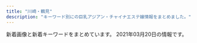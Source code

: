 ```yaml
---
title: "川崎・鶴見"
description: "キーワード別にの巨乳アジアン・チャイナエステ嬢情報をまとめました。"
---
```


新着画像と新着キーワードをまとめています。
2021年03月20日の情報です。

<DmmAffiliateIns />
<KeywordTable
  shops={
    [
    {
        "img_links": [],
        "name": "GooD",
        "url": "http://good.abnavi.info/",
        "station": "JR\u9db4\u898b\u99c5\u6771\u53e3",
        "keywords": {}
    },
    {
        "station": "\u9db4\u898b\u99c5\u6771\u53e3",
        "name": "Lucky\u30fb\u30e9\u30c3\u30ad\u30fc",
        "keywords": {},
        "img_links": [
            "http://t-lucky.work/sp/menu/staff.jpg",
            "http://t-lucky.work/img/rina1.jpg",
            "http://t-lucky.work/img/yumi1.jpg",
            "http://t-lucky.work/staff/aya.jpg",
            "http://t-lucky.work/sp/images/footer.jpg",
            "http://t-lucky.work/sp/img/yuyu1.jpg",
            "http://t-lucky.work/staff/rei.jpg",
            "http://t-lucky.work/sp/staff/mika.jpg",
            "http://t-lucky.work/img/rei1.jpg",
            "http://t-lucky.work/img/mika1.jpg",
            "http://t-lucky.work/sp/images/pc.jpg",
            "http://t-lucky.work/sp/img/rei1.jpg",
            "http://t-lucky.work/images/sys1.jpg",
            "http://t-lucky.work/images/staff_t.jpg",
            "http://t-lucky.work/sp/staff/yumi.jpg",
            "http://t-lucky.work/sp/images/sys2.jpg",
            "http://t-lucky.work/sp/staff/rei.jpg",
            "http://t-lucky.work/images/sys4.jpg",
            "http://t-lucky.work/sp/images/news.jpg",
            "http://t-lucky.work/images/int1.jpg",
            "http://t-lucky.work/sp/images/int1.jpg",
            "http://t-lucky.work/sp/images/interior_t.jpg",
            "http://t-lucky.work/sp/staff/emi.jpg",
            "http://t-lucky.work/images/b1.jpg",
            "http://t-lucky.work/sp/images/sys1.jpg",
            "http://t-lucky.work/sp/images/staff_t.jpg",
            "http://t-lucky.work/images/3.jpg",
            "http://t-lucky.work/sp/staff/yuki.jpg",
            "http://t-lucky.work/sp/images/top.jpg",
            "http://t-lucky.work/img/aya1.jpg",
            "http://t-lucky.work/img/yuyu1.jpg",
            "http://t-lucky.work/sp/images/b3.jpg",
            "http://t-lucky.work/staff/yumi.jpg",
            "http://t-lucky.work/sp/images/menu/staff.jpg",
            "http://t-lucky.work/images/7.jpg",
            "http://t-lucky.work/sp/menu/top.jpg",
            "http://t-lucky.work/sp/images/menu/top.jpg",
            "http://t-lucky.work/images/head.jpg",
            "http://t-lucky.work/sp/staff/aya.jpg",
            "http://t-lucky.work/images/6.jpg",
            "http://t-lucky.work/sp/img/aya1.jpg",
            "http://t-lucky.work/staff/emi.jpg",
            "http://t-lucky.work/sp/img/yuki1.jpg",
            "http://t-lucky.work/images/sm.jpg",
            "http://t-lucky.work/images/sys2.jpg",
            "http://t-lucky.work/img/yuki1.jpg",
            "http://t-lucky.work/sp/images/newsb.jpg",
            "http://t-lucky.work/images/b2.jpg",
            "http://t-lucky.work/staff/mika.jpg",
            "http://t-lucky.work/staff/rina.jpg",
            "http://t-lucky.work/staff/yuki.jpg",
            "http://t-lucky.work/images/b3.jpg",
            "http://t-lucky.work/images/5.jpg",
            "http://t-lucky.work/images/2.jpg",
            "http://t-lucky.work/images/8.jpg",
            "http://t-lucky.work/sp/images/tel.jpg",
            "http://t-lucky.work/staff/yuyu.jpg",
            "http://t-lucky.work/sp/images/int2.jpg",
            "http://t-lucky.work/images/int2.jpg",
            "http://t-lucky.work/staff/mimi.jpg",
            "http://t-lucky.work/images/4.jpg",
            "http://t-lucky.work/images/sys3.jpg",
            "http://t-lucky.work/sp/images/rec1.jpg",
            "http://t-lucky.work/images/interior_t.jpg",
            "http://t-lucky.work/sp/images/head.jpg",
            "http://t-lucky.work/sp/img/yumi1.jpg",
            "http://t-lucky.work/images/line.png",
            "http://t-lucky.work/img/mimi1.jpg",
            "http://t-lucky.work/img/emi1.jpg",
            "http://t-lucky.work/sp/images/ac1.jpg",
            "http://t-lucky.work/images/9.jpg",
            "http://t-lucky.work/sp/images/b1.jpg",
            "http://t-lucky.work/sp/img/mimi1.jpg",
            "http://t-lucky.work/sp/menu/interior.jpg",
            "http://t-lucky.work/sp/staff/rina.jpg",
            "http://t-lucky.work/images/tr.jpg",
            "http://t-lucky.work/sp/staff/mimi.jpg",
            "http://t-lucky.work/sp/images/topgirl.jpg",
            "http://t-lucky.work/images/1.jpg",
            "http://t-lucky.work/sp/img/emi1.jpg",
            "http://t-lucky.work/sp/img/rina1.jpg",
            "http://t-lucky.work/images/news.jpg",
            "http://t-lucky.work/sp/img/mika1.jpg",
            "http://t-lucky.work/sp/staff/yuyu.jpg",
            "http://t-lucky.work/sp/images/b2.jpg",
            "http://t-lucky.work/images/ta.jpg"
        ],
        "url": "http://t-lucky.work/"
    },
    {
        "url": "http://asatsuyu-es.com/",
        "name": "\u671d\u9732",
        "keywords": {
            "D": 2,
            "C": 12,
            "87": 1,
            "86": 1
        },
        "station": "JR\u9db4\u898b\u99c5\u897f\u53e3",
        "img_links": [
            "http://asatsuyu-es.com/images/room1.jpg",
            "http://asatsuyu-es.com/images/room3.jpg",
            "http://asatsuyu-es.com/images/mobile.jpg",
            "http://asatsuyu-es.com/images/newfacetiao.jpg",
            "http://asatsuyu-es.com/images/st03.jpg",
            "http://asatsuyu-es.com/images/zi_staff.png",
            "http://asatsuyu-es.com/images/room2.jpg",
            "http://asatsuyu-es.com/images/st03b.jpg",
            "http://asatsuyu-es.com/images/room4.jpg",
            "http://asatsuyu-es.com/images/st05b.jpg",
            "http://asatsuyu-es.com/images/picktiao.jpg",
            "http://asatsuyu-es.com/images/top01.jpg",
            "http://asatsuyu-es.com/images/st02.jpg",
            "http://asatsuyu-es.com/images/room6.jpg",
            "http://asatsuyu-es.com/images/st05.jpg",
            "http://asatsuyu-es.com/images/newtiao.jpg",
            "http://asatsuyu-es.com/images/st04.jpg",
            "http://asatsuyu-es.com/images/st01.jpg"
        ]
    },
    {
        "keywords": {},
        "img_links": [
            "http://cdn.dino-es.com/images/logo/200x40DinoEs.png",
            "http://massage-salon.xyz/wp-content/themes/template-salon2/images/main2.jpg",
            "http://massage-salon.xyz/wp-content/uploads/2019/02/IMG_0142-686x1024.jpg",
            "http://massage-salon.xyz/wp-content/uploads/2019/02/IMG_0144-500x750.jpg",
            "http://massage-salon.xyz/wp-content/uploads/2018/12/img_6766.jpg",
            "http://massage-salon.xyz/wp-content/themes/template-salon2/images/header-tel.png",
            "http://massage-salon.xyz/wp-content/uploads/2018/12/img_6768.jpg",
            "http://massage-salon.xyz/wp-content/uploads/2018/04/s4-500x467.jpg",
            "http://massage-salon.xyz/wp-content/uploads/2018/04/s2.jpg",
            "http://massage-salon.xyz/wp-content/uploads/2018/04/s3.jpg",
            "http://massage-salon.xyz/wp-content/uploads/2018/04/s4.jpg",
            "http://massage-salon.xyz/wp-content/themes/template-salon2/images/noimg.jpg",
            "http://massage-salon.xyz/wp-content/uploads/2018/04/s1-500x466.jpg",
            "http://massage-salon.xyz/wp-content/themes/template-salon2/images/main1.jpg",
            "http://massage-salon.xyz/wp-content/uploads/2018/11/IMG_6692-300x200.jpg",
            "http://massage-salon.xyz/wp-content/themes/template-salon2/images/main3.jpg",
            "http://massage-salon.xyz/wp-content/uploads/2018/04/s1.jpg",
            "http://massage-salon.xyz/wp-content/uploads/2019/02/IMG_0142-500x750.jpg",
            "http://massage-salon.xyz/wp-content/uploads/2019/02/IMG_0144.jpg",
            "http://massage-salon.xyz/wp-content/uploads/2018/04/s3-500x467.jpg",
            "http://massage-salon.xyz/wp-content/uploads/2019/02/IMG_0144-185x300.jpg",
            "http://massage-salon.xyz/wp-content/uploads/2019/02/IMG_0142-201x300.jpg",
            "http://massage-salon.xyz/wp-content/uploads/2018/04/s2-500x467.jpg"
        ],
        "station": "JR\u5ddd\u5d0e\u99c5\u6771\u53e3",
        "name": "\u723d\u3084\u304b\u306a\u671d",
        "url": "http://massage-salon.xyz/"
    },
    {
        "station": "JR\u9db4\u898b\u99c5\u6771\u53e3",
        "img_links": [
            "https://www.pal-spa.com/img/girl/list/sface9b20525be57ec14c2cab254b7f38bd4df.jpg",
            "https://www.pal-spa.com/img/blog/palspa_blog_20200803_ai3.jpg",
            "https://www.pal-spa.com/img/girl/list/sface31f19f00dae05be97f6dce6cb5dbe8eec8.jpg",
            "https://www.pal-spa.com/img/girl/main/smain35154b4a93c1d8da9b438b9a8315d5d34f1.jpg",
            "https://www.pal-spa.com/img/girl/main/smain254b45d339d6509c6b7779e499e2a9b6ba6.jpg",
            "https://www.pal-spa.com/img/blog/palspa_blog_20200803_ai9.jpg",
            "https://www.pal-spa.com/img/girl/main/smain32244cc176e6519c5cfcaa30cdb6b3d4ae6.jpg",
            "https://www.pal-spa.com/img/girl/main/smain283aa054b0383cc218664f07c55c4e1d3f0.jpg",
            "https://www.pal-spa.com/img/blog/palspa_blog_20191201_yui1.jpg",
            "https://www.pal-spa.com/img/blog/postimage20191201160850.jpg",
            "https://www.pal-spa.com/img/girl/main/smain2342be10adc295a0fc3adfdb5b77838c4a7.jpg",
            "https://www.pal-spa.com/img/girl/pickup/pickup20200730025343.jpg",
            "https://www.pal-spa.com/img/blog/palspa_blog_20200803_ai2.jpg",
            "https://www.pal-spa.com/img/blog/palspa_blog_20191201_aica4.jpg",
            "https://www.pal-spa.com/img/blog/palspa_blog_20191201_kiki5.jpg",
            "https://www.pal-spa.com/img/girl/main/smain851caefc8aa890323cc659f5abf9da1937.jpg",
            "https://www.pal-spa.com/img/girl/main/smain313cf1a94bbeb47fd61d9c8a0ac5715f220.jpg",
            "https://www.pal-spa.com/img/girl/main/smain91489e4bc2f68cb6c1df5f2c0780e53ef2.jpg",
            "https://www.pal-spa.com/img/girl/main/smain32aa1148d56856a2cfde4a3dfdd8d1c5ed.jpg",
            "https://www.pal-spa.com/img/girl/list/slist21c8c7f499c3f4da854e401c53978a3677.jpg",
            "https://www.pal-spa.com/img/blog/palspa_blog_20200316_aya10.jpg",
            "https://www.pal-spa.com/img/girl/main/smain92489e4bc2f68cb6c1df5f2c0780e53ef2.jpg",
            "https://www.pal-spa.com/img/blog/palspa_blog_20191201_yui6.jpg",
            "https://www.pal-spa.com/img/girl/list/swest2934a16061b4519bc353f475021810bbc2.jpg",
            "https://www.pal-spa.com/img/girl/main/smain81aaf0584954cf78c6fa0e4d5235d359c9.jpg",
            "https://www.pal-spa.com/img/blog/palspa_blog_20200113_miyuki6.jpg",
            "https://www.pal-spa.com/img/blog/palspa_blog_20191201_aica6.jpg",
            "https://www.pal-spa.com/img/girl/main/smain315f04254ecea9c57f49748c46b01a7664c.jpg",
            "https://www.pal-spa.com/img/blog/palspa_blog_20191201_kiki6.jpg",
            "https://www.pal-spa.com/img/girl/list/sface35c7e2ebf50e97c57692dbfd94cccf9ddb.jpg",
            "https://www.pal-spa.com/img/blog/palspa_blog_20191204_izumi2.jpg",
            "https://www.pal-spa.com/img/blog/postimage20191205024146.jpg",
            "https://www.pal-spa.com/img/blog/postimage20191205024522.jpg",
            "https://www.pal-spa.com/img/girl/main/smain831caefc8aa890323cc659f5abf9da1937.jpg",
            "https://www.pal-spa.com/img/blog/palspa_blog_20191204_izumi4.jpg",
            "https://www.pal-spa.com/img/girl/list/slist34fb1e5b054a6796aafb6d24f36ac90950.jpg",
            "https://www.pal-spa.com/img/camp/camp_20210201.jpg",
            "https://www.pal-spa.com/img/girl/list/sface41179e3d7fbd9c1dd52f6aa2a671ce0bd.jpg",
            "https://www.pal-spa.com/img/girl/main/smain2322be10adc295a0fc3adfdb5b77838c4a7.jpg",
            "https://www.pal-spa.com/img/blog/palspa_blog_20210120_haruka4.jpg",
            "https://www.pal-spa.com/img/girl/main/smain354497d0fc321a60342a97907dcf15eddb4.jpg",
            "https://www.pal-spa.com/img/girl/main/smain285aa054b0383cc218664f07c55c4e1d3f0.jpg",
            "https://www.pal-spa.com/img/blog/palspa_blog_20191201_kiki2.jpg",
            "https://www.pal-spa.com/img/girl/main/smain28209dcea86d45d39c34084233d3f05abd3.jpg",
            "https://www.pal-spa.com/img/girl/list/sface232be10adc295a0fc3adfdb5b77838c4a7.jpg",
            "https://www.pal-spa.com/img/girl/main/smain93489e4bc2f68cb6c1df5f2c0780e53ef2.jpg",
            "https://www.pal-spa.com/img/girl/main/smain841caefc8aa890323cc659f5abf9da1937.jpg",
            "https://www.pal-spa.com/img/blog/palspa_blog_20200113_miyuki8.jpg",
            "https://www.pal-spa.com/img/camp/camp_20210303sp.jpg",
            "https://www.pal-spa.com/img/girl/main/smain211a4782a043e7ca29f58aba8d6552a2d6e.jpg",
            "https://www.pal-spa.com/img/blog/palspa_blog_20200113_miyuki4.jpg",
            "https://www.pal-spa.com/img/girl/main/smain339afba4e500f33ea543f800c8238c1f49.jpg",
            "https://www.pal-spa.com/img/girl/list/swest352b89681dd1c11f6c2b3d93f5253fdb44.jpg",
            "https://www.pal-spa.com/img/girl/main/smain252b45d339d6509c6b7779e499e2a9b6ba6.jpg",
            "https://www.pal-spa.com/img/girl/main/smain312cf1a94bbeb47fd61d9c8a0ac5715f220.jpg",
            "https://www.pal-spa.com/img/girl/list/slist24940766e3a46af57756429b6407dea11e.jpg",
            "https://www.pal-spa.com/img/girl/list/slist256b08026e0fe59c124751f4ba2dce9484.jpg",
            "https://www.pal-spa.com/img/girl/list/swest34fb1e5b054a6796aafb6d24f36ac90950.jpg",
            "https://www.pal-spa.com/img/girl/main/smain2944975d1e88a92635112090a18fddfe496.jpg",
            "https://www.pal-spa.com/img/material/image_auth.png",
            "https://www.pal-spa.com/img/girl/main/smain2924975d1e88a92635112090a18fddfe496.jpg",
            "https://www.pal-spa.com/img/blog/palspa_blog_20200113_miyuki7.jpg",
            "https://www.pal-spa.com/img/blog/palspa_blog_20191204_izumi7.jpg",
            "https://www.pal-spa.com/img/girl/list/sface21a4782a043e7ca29f58aba8d6552a2d6e.jpg",
            "https://www.pal-spa.com/img/girl/main/smain2312be10adc295a0fc3adfdb5b77838c4a7.jpg",
            "https://www.pal-spa.com/img/girl/pickup/pickup20200104064211.jpg",
            "https://www.pal-spa.com/img/blog/palspa_blog_20191204_erica6.jpg",
            "https://www.pal-spa.com/img/girl/list/slist82771fec40d02127b42e7e4941a97d5e8.jpg",
            "https://www.pal-spa.com/img/girl/main/smain2352be10adc295a0fc3adfdb5b77838c4a7.jpg",
            "https://www.pal-spa.com/img/girl/main/smain213a4782a043e7ca29f58aba8d6552a2d6e.jpg",
            "https://www.pal-spa.com/img/girl/main/smain32444cc176e6519c5cfcaa30cdb6b3d4ae6.jpg",
            "https://www.pal-spa.com/img/blog/palspa_blog_20191204_erica2.jpg",
            "https://www.pal-spa.com/img/girl/main/smain32344cc176e6519c5cfcaa30cdb6b3d4ae6.jpg",
            "https://www.pal-spa.com/img/girl/list/swest259a92ee295305fdbc6e4cd5a68dad5216.jpg",
            "https://www.pal-spa.com/img/blog/palspa_blog_20200803_ai5.jpg",
            "https://www.pal-spa.com/img/girl/list/sface24254584407bed049e349a41c5443a4345.jpg",
            "https://www.pal-spa.com/img/blog/palspa_blog_20210120_haruka1.jpg",
            "https://www.pal-spa.com/img/blog/palspa_blog_20191201_kiki4.jpg",
            "https://www.pal-spa.com/img/girl/list/slist9224bead323710d8ed7f0640125518c54.jpg",
            "https://www.pal-spa.com/img/girl/main/smain32544cc176e6519c5cfcaa30cdb6b3d4ae6.jpg",
            "https://www.pal-spa.com/img/girl/main/smain295c66d8a8ea77ad563b7a5d4d245be38c5.jpg",
            "https://www.pal-spa.com/img/blog/palspa_blog_20191204_erica1.jpg",
            "https://www.pal-spa.com/img/girl/main/smain251b45d339d6509c6b7779e499e2a9b6ba6.jpg",
            "https://www.pal-spa.com/img/girl/list/slist29b91c9bcc8e157811f43836e0e81c7a7e.jpg",
            "https://www.pal-spa.com/img/girl/main/smain314f04254ecea9c57f49748c46b01a7664c.jpg",
            "https://www.pal-spa.com/img/girl/list/slist32552450a07c5e6fcf616569ce56276f28.jpg",
            "https://www.pal-spa.com/img/girl/list/slist41179e3d7fbd9c1dd52f6aa2a671ce0bd.jpg",
            "https://www.pal-spa.com/img/blog/palspa_blog_20200113_miyuki3.jpg",
            "https://www.pal-spa.com/img/girl/main/smain214a4782a043e7ca29f58aba8d6552a2d6e.jpg",
            "https://www.pal-spa.com/img/girl/main/smain3535044e0e79b6d94578c6c78296fb853e4.jpg",
            "https://www.pal-spa.com/img/girl/list/slist2384c844601b0fd2f7aabfe4a5a12163b7.jpg",
            "https://www.pal-spa.com/img/girl/list/swest24254584407bed049e349a41c5443a4345.jpg",
            "https://www.pal-spa.com/img/blog/palspa_blog_20191201_aica1.jpg",
            "https://www.pal-spa.com/img/blog/palspa_blog_20200113_miyuki2.jpg",
            "https://www.pal-spa.com/img/blog/palspa_blog_20200803_ai1.jpg",
            "https://www.pal-spa.com/img/girl/list/swest2815022380c60cdc7043c4ec074cee02f5.jpg",
            "https://www.pal-spa.com/img/girl/main/smain241254584407bed049e349a41c5443a4345.jpg",
            "https://www.pal-spa.com/img/blog/palspa_blog_20191201_aica5.jpg",
            "https://www.pal-spa.com/img/blog/postimage20210128110639.jpg",
            "https://www.pal-spa.com/img/blog/palspa_blog_20200113_miyuki5.jpg",
            "https://www.pal-spa.com/img/girl/main/smain281fd9bc58195da2c4f8c318534044e362e.jpg",
            "https://www.pal-spa.com/img/blog/postimage20190615060904.jpg",
            "https://www.pal-spa.com/img/girl/list/sface259a92ee295305fdbc6e4cd5a68dad5216.jpg",
            "https://www.pal-spa.com/img/girl/main/smain34264ec295988800531cb0f78cdcfbcb9cf.jpg",
            "https://www.pal-spa.com/img/girl/main/smain355497d0fc321a60342a97907dcf15eddb4.jpg",
            "https://www.pal-spa.com/img/blog/palspa_blog_20191204_erica3.jpg",
            "https://www.pal-spa.com/img/blog/palspa_blog_20191201_yui3.jpg",
            "https://www.pal-spa.com/img/camp/20210303_newface.jpg",
            "https://www.pal-spa.com/img/girl/main/smain215a4782a043e7ca29f58aba8d6552a2d6e.jpg",
            "https://www.pal-spa.com/img/girl/main/smain242efb09e433a238cc9c94272805945bf96.jpg",
            "https://www.pal-spa.com/img/girl/pickup/pickup20200923134207.jpg",
            "https://www.pal-spa.com/img/girl/main/smain29126f46703ae5614cc6531d2d744ef64cb.jpg",
            "https://www.pal-spa.com/img/girl/main/smain95ef1bf25458f90407a4281129029fee02.jpg",
            "https://www.pal-spa.com/img/blog/postimage20190823184018.jpg",
            "https://www.pal-spa.com/img/blog/postimage20190909035711.jpg",
            "https://www.pal-spa.com/img/girl/main/smain3525044e0e79b6d94578c6c78296fb853e4.jpg",
            "https://www.pal-spa.com/img/girl/main/smain341fb1e5b054a6796aafb6d24f36ac90950.jpg",
            "https://www.pal-spa.com/img/girl/main/smain3458922ce8484534d2b75a91ab7a300e6de.jpg",
            "https://www.pal-spa.com/img/material/massage_sentai3.jpg",
            "https://www.pal-spa.com/img/blog/palspa_blog_20191201_yui4.jpg",
            "https://www.pal-spa.com/img/girl/main/smain31aa1148d56856a2cfde4a3dfdd8d1c5ed.jpg",
            "https://www.pal-spa.com/img/blog/palspa_blog_20191204_erica7.jpg",
            "https://www.pal-spa.com/img/blog/palspa_blog_20200316_aya1.jpg",
            "https://www.pal-spa.com/img/blog/postimage20191201162035.jpg",
            "https://www.pal-spa.com/img/blog/palspa_blog_20191204_izumi1.jpg",
            "https://www.pal-spa.com/img/girl/pickup/pickup20210120104719.jpg",
            "https://www.pal-spa.com/img/girl/main/smain3448922ce8484534d2b75a91ab7a300e6de.jpg",
            "https://www.pal-spa.com/img/girl/list/slist2803b6e28547718e5f6d36e0d1c631fbcd.jpg",
            "https://www.pal-spa.com/img/girl/list/slist3aa1148d56856a2cfde4a3dfdd8d1c5ed.jpg",
            "https://www.pal-spa.com/img/blog/palspa_blog_20210120_haruka5.jpg",
            "https://www.pal-spa.com/img/blog/palspa_blog_20200316_aya11.jpg",
            "https://www.pal-spa.com/img/blog/palspa_blog_20191204_izumi3.jpg",
            "https://www.pal-spa.com/img/blog/palspa_blog_20200113_miyuki1.jpg",
            "https://www.pal-spa.com/img/girl/list/slist31991bce11ee745ecab812af3ff1cb34c6.jpg",
            "https://www.pal-spa.com/img/girl/list/sface2934a16061b4519bc353f475021810bbc2.jpg",
            "https://www.pal-spa.com/img/blog/palspa_blog_20191204_izumi6.jpg",
            "https://www.pal-spa.com/img/girl/list/sface34fb1e5b054a6796aafb6d24f36ac90950.jpg",
            "https://www.pal-spa.com/img/blog/palspa_blog_20200316_aya9.jpg",
            "https://www.pal-spa.com/img/material/massage_sentai2.jpg",
            "https://www.pal-spa.com/img/blog/palspa_blog_20191201_aica7.jpg",
            "https://www.pal-spa.com/img/blog/palspa_blog_20200316_aya5.jpg",
            "https://www.pal-spa.com/img/girl/list/swest232be10adc295a0fc3adfdb5b77838c4a7.jpg",
            "https://www.pal-spa.com/img/girl/list/slist3554b4a93c1d8da9b438b9a8315d5d34f1.jpg",
            "https://www.pal-spa.com/img/girl/list/swest32552450a07c5e6fcf616569ce56276f28.jpg",
            "https://www.pal-spa.com/img/blog/palspa_blog_20191201_yui5.jpg",
            "https://www.pal-spa.com/img/girl/pickup/pickup20200822150116.jpg",
            "https://www.pal-spa.com/img/girl/main/smain94ef1bf25458f90407a4281129029fee02.jpg",
            "https://www.pal-spa.com/img/blog/palspa_blog_20200316_aya6.jpg",
            "https://www.pal-spa.com/img/girl/list/swest81caefc8aa890323cc659f5abf9da1937.jpg",
            "https://www.pal-spa.com/img/blog/postimage20200316071533.jpg",
            "https://www.pal-spa.com/img/girl/list/sface8aaf0584954cf78c6fa0e4d5235d359c9.jpg",
            "https://www.pal-spa.com/img/girl/main/smain311813891f0a4f13a5dcec2552f803dff41.jpg",
            "https://www.pal-spa.com/img/girl/main/smain44b39a706bac6618b1571f7fdf4631427d.jpg",
            "https://www.pal-spa.com/img/camp/camp_20210101min75.jpg",
            "https://www.pal-spa.com/img/blog/palspa_blog_20200803_ai6.jpg",
            "https://www.pal-spa.com/img/girl/list/swest95fea8ce189d2417d922eb9079627b3ac.jpg",
            "https://www.pal-spa.com/img/girl/main/smain321552450a07c5e6fcf616569ce56276f28.jpg",
            "https://www.pal-spa.com/img/girl/main/smain821caefc8aa890323cc659f5abf9da1937.jpg",
            "https://www.pal-spa.com/img/girl/main/smain2934975d1e88a92635112090a18fddfe496.jpg",
            "https://www.pal-spa.com/img/blog/palspa_blog_20210120_haruka3.jpg",
            "https://www.pal-spa.com/img/blog/palspa_blog_20191201_aica3.jpg",
            "https://www.pal-spa.com/img/blog/palspa_blog_20191201_yui2.jpg",
            "https://www.pal-spa.com/img/material/massage_sentai1.jpg",
            "https://www.pal-spa.com/img/blog/palspa_blog_20191204_erica5.jpg",
            "https://www.pal-spa.com/img/blog/palspa_blog_20200803_ai4.jpg",
            "https://www.pal-spa.com/img/girl/main/smain424a6d03832c91a865b6562a3dc842e51a.jpg",
            "https://www.pal-spa.com/img/blog/palspa_blog_20200316_aya7.jpg",
            "https://www.pal-spa.com/img/girl/list/sface32552450a07c5e6fcf616569ce56276f28.jpg",
            "https://www.pal-spa.com/img/material/massage_siatu1.jpg",
            "https://www.pal-spa.com/img/blog/palspa_blog_20191201_kiki1.jpg",
            "https://www.pal-spa.com/img/girl/main/smain212a4782a043e7ca29f58aba8d6552a2d6e.jpg",
            "https://www.pal-spa.com/img/blog/palspa_blog_20191201_kiki7.jpg",
            "https://www.pal-spa.com/img/girl/main/smain3438922ce8484534d2b75a91ab7a300e6de.jpg",
            "https://www.pal-spa.com/img/blog/palspa_blog_20200316_aya3.jpg",
            "https://www.pal-spa.com/img/blog/palspa_blog_20191204_erica4.jpg",
            "https://www.pal-spa.com/img/girl/main/smain255b45d339d6509c6b7779e499e2a9b6ba6.jpg",
            "https://www.pal-spa.com/img/blog/palspa_blog_20200803_ai8.jpg",
            "https://www.pal-spa.com/img/girl/list/sface3c2ba25b14b61f54befa1ec672e487350.jpg",
            "https://www.pal-spa.com/img/girl/main/smain349afba4e500f33ea543f800c8238c1f49.jpg",
            "https://www.pal-spa.com/img/material/massage_siatu2.jpg",
            "https://www.pal-spa.com/img/girl/list/sface2815022380c60cdc7043c4ec074cee02f5.jpg",
            "https://www.pal-spa.com/img/blog/postimage20200112225143.jpg",
            "https://www.pal-spa.com/img/blog/postimage20191201160113.jpg",
            "https://www.pal-spa.com/img/girl/main/smain43f417400ac5884575399559541bcf4c17.jpg",
            "https://www.pal-spa.com/img/blog/palspa_blog_20200316_aya8.jpg",
            "https://www.pal-spa.com/img/girl/pickup/pickup20210315213817.jpg",
            "https://www.pal-spa.com/img/girl/list/swest3c2ba25b14b61f54befa1ec672e487350.jpg",
            "https://www.pal-spa.com/img/girl/list/swest21a4782a043e7ca29f58aba8d6552a2d6e.jpg",
            "https://www.pal-spa.com/img/girl/list/swest31f19f00dae05be97f6dce6cb5dbe8eec8.jpg",
            "https://www.pal-spa.com/img/girl/main/smain2332be10adc295a0fc3adfdb5b77838c4a7.jpg",
            "https://www.pal-spa.com/img/girl/main/smain253b45d339d6509c6b7779e499e2a9b6ba6.jpg",
            "https://www.pal-spa.com/img/blog/palspa_blog_20200803_ai7.jpg",
            "https://www.pal-spa.com/img/blog/palspa_blog_20200316_aya2.jpg",
            "https://www.pal-spa.com/img/blog/postimage20191201161433.jpg",
            "https://www.pal-spa.com/img/blog/palspa_blog_20200316_aya4.jpg",
            "https://www.pal-spa.com/img/blog/palspa_blog_20210120_haruka6.jpg",
            "https://www.pal-spa.com/img/girl/main/smain284aa054b0383cc218664f07c55c4e1d3f0.jpg",
            "https://www.pal-spa.com/img/material/massage_siatu3.jpg",
            "https://www.pal-spa.com/img/blog/palspa_blog_20191204_izumi5.jpg",
            "https://www.pal-spa.com/img/blog/postimage20200805131611.jpg",
            "https://www.pal-spa.com/img/girl/list/swest41179e3d7fbd9c1dd52f6aa2a671ce0bd.jpg",
            "https://www.pal-spa.com/img/blog/palspa_blog_20191201_yui7.jpg",
            "https://www.pal-spa.com/img/blog/palspa_blog_20191201_aica2.jpg",
            "https://www.pal-spa.com/img/girl/main/smain411179e3d7fbd9c1dd52f6aa2a671ce0bd.jpg",
            "https://www.pal-spa.com/img/blog/palspa_blog_20191201_kiki3.jpg"
        ],
        "keywords": {
            "G": 13,
            "100": 1,
            "\u30bb\u30af\u30b7\u30fc": 8,
            "\u30c0\u30a4\u30ca\u30de\u30a4\u30c8": 1
        },
        "url": "https://www.pal-spa.com/",
        "name": "Men\u2019s Pal Spa\u30fb\u30e1\u30f3\u30ba\u30d1\u30eb\u30b9\u30d1"
    },
    {
        "name": "\u6843\u6e90\u90f7",
        "keywords": {},
        "url": "http://www.iyasi-massage.com/",
        "img_links": [
            "http://www.iyasi-massage.com/images/gallery/gallery_404.jpg",
            "http://www.iyasi-massage.com/images/home/index_tel.jpg",
            "http://www.iyasi-massage.com/images/staff_image/staff_d04.jpg",
            "http://www.iyasi-massage.com/images/staff/sta_0z9.jpg",
            "http://www.iyasi-massage.com/images/gallery/gallery_401.jpg",
            "http://www.iyasi-massage.com/images/gallery/gallery_403.jpg",
            "http://www.iyasi-massage.com/images/home/index_qup.jpg",
            "http://www.iyasi-massage.com/images/staff/sta_0z6.jpg",
            "http://www.iyasi-massage.com/images/top/top_02.jpg",
            "http://www.iyasi-massage.com/images/gallery/gallery_103.jpg",
            "http://www.iyasi-massage.com/images/staff_one/staff_one_02.jpg",
            "http://www.iyasi-massage.com/images/gallery/gallery_402.jpg",
            "http://www.iyasi-massage.com/images/staff_one/staff_one_07.png",
            "http://www.iyasi-massage.com/images/staff_one/staff_one_03.jpg",
            "http://www.iyasi-massage.com/images/top/top_05.jpg",
            "http://www.iyasi-massage.com/images/staff/sta_03.jpg",
            "http://www.iyasi-massage.com/images/home/index_04.jpg",
            "http://www.iyasi-massage.com/images/top/top_04.jpg",
            "http://www.iyasi-massage.com/images/staff_one/staff_one_08.png",
            "http://www.iyasi-massage.com/images/home/index_03.jpg",
            "http://www.iyasi-massage.com/images/staff/sta_0z8.jpg",
            "http://www.iyasi-massage.com/images/top/top_06.jpg",
            "http://www.iyasi-massage.com/images/gallery/gallery_101.jpg",
            "http://www.iyasi-massage.com/images/home/top_qp.jpg",
            "http://www.iyasi-massage.com/images/staff/sta_06.jpg",
            "http://www.iyasi-massage.com/images/staff_image/staff_d01.jpg",
            "http://www.iyasi-massage.com/images/gallery/gallery_top.jpg",
            "http://www.iyasi-massage.com/images/staff_one/staff_one_01.jpg",
            "http://www.iyasi-massage.com/images/staff/staff_top.jpg",
            "http://www.iyasi-massage.com/images/staff/sta_01.jpg",
            "http://www.iyasi-massage.com/images/system/syatem_302.jpg",
            "http://www.iyasi-massage.com/images/staff_image/staff_d03.jpg",
            "http://www.iyasi-massage.com/images/staff/sta_08.jpg",
            "http://www.iyasi-massage.com/images/staff/sta_023.jpg",
            "http://www.iyasi-massage.com/images/system/syatem_301.jpg",
            "http://www.iyasi-massage.com/images/staff_one/staff_one_04.jpg",
            "http://www.iyasi-massage.com/images/staff_image/staff_d05.jpg",
            "http://www.iyasi-massage.com/images/system/syatem_303.jpg",
            "http://www.iyasi-massage.com/images/staff/sta_0z10.jpg",
            "http://www.iyasi-massage.com/images/staff/sta_0z12.jpg",
            "http://www.iyasi-massage.com/images/staff/sta_010.jpg",
            "http://www.iyasi-massage.com/images/top/top_03.jpg",
            "http://www.iyasi-massage.com/images/staff_image/staff_d02.jpg",
            "http://www.iyasi-massage.com/images/staff/sta_021.jpg",
            "http://www.iyasi-massage.com/images/home/index_page_top.jpg",
            "http://www.iyasi-massage.com/images/staff_one/staff_one_05.jpg",
            "http://www.iyasi-massage.com/images/top/top_08.png",
            "http://www.iyasi-massage.com/images/staff_image/staff_d06.jpg",
            "http://www.iyasi-massage.com/images/gallery/gallery_104.jpg",
            "http://www.iyasi-massage.com/images/top/top_01.jpg",
            "http://www.iyasi-massage.com/images/staff/sta_07.jpg",
            "http://www.iyasi-massage.com/images/gallery/gallery_102.jpg",
            "http://www.iyasi-massage.com/images/gallery/gallery_01.jpg",
            "http://www.iyasi-massage.com/images/staff_one/staff_one_top.jpg",
            "http://www.iyasi-massage.com/images/staff/sta_0z2.jpg",
            "http://www.iyasi-massage.com/images/staff/sta_04.jpg",
            "http://www.iyasi-massage.com/images/home/QR.png"
        ],
        "station": "JR\u5ddd\u5d0e\u99c5\u6771\u53e3"
    },
    {
        "img_links": [
            "https://hitomebore.tokyo/img/images/nav_01.png",
            "https://hitomebore.tokyo/img/images/nav_04.png",
            "https://hitomebore.tokyo/img/images/nav_03.png",
            "https://hitomebore.tokyo/img/images/nav_05.png",
            "https://hitomebore.tokyo/img/images/nav_06.png",
            "https://hitomebore.tokyo/img/r1.jpg",
            "https://hitomebore.tokyo/img/r3.jpg",
            "https://hitomebore.tokyo/img/images/nav_02.png",
            "https://hitomebore.tokyo/img/r4.jpg",
            "https://hitomebore.tokyo/img/r2.jpg"
        ],
        "keywords": {},
        "name": "\u4e00\u76ee\u60da\u308c",
        "station": "JR\u9db4\u898b\u99c5\u6771\u53e3",
        "url": "https://hitomebore.tokyo/"
    },
    {
        "name": "For You",
        "keywords": {
            "E": 14,
            "D": 14
        },
        "img_links": [
            "http://nymphe-est.xyz/img/cast4/img2-s.jpg",
            "http://nymphe-est.xyz/img/cast2/img3-s.jpg",
            "http://nymphe-est.xyz/img/cast4/img1.jpg",
            "http://nymphe-est.xyz/img/cast6/img2-s.jpg",
            "http://nymphe-est.xyz/img/m1.png",
            "http://nymphe-est.xyz/img/cast2/img2-s.jpg",
            "http://nymphe-est.xyz/img/cast1/img1.jpg",
            "http://nymphe-est.xyz/img/slide2-4.jpg",
            "http://nymphe-est.xyz/img/tit4.png",
            "http://nymphe-est.xyz/img/cast5/img2-s.jpg",
            "http://nymphe-est.xyz/img/cast4/img2.jpg",
            "http://nymphe-est.xyz/img/cast2/img3.jpg",
            "http://nymphe-est.xyz/img/slide2-1.jpg",
            "http://nymphe-est.xyz/img/cast6/img1-s.jpg",
            "http://nymphe-est.xyz/img/cast4/img1-s.jpg",
            "http://nymphe-est.xyz/img/cast3/img3.jpg",
            "http://nymphe-est.xyz/img/cast1/img2.jpg",
            "http://nymphe-est.xyz/img/cast5/img2.jpg",
            "http://nymphe-est.xyz/img/cp-desc1sp.png",
            "http://nymphe-est.xyz/img/cast5/img1-s.jpg",
            "http://nymphe-est.xyz/img/cast3/img2-s.jpg",
            "http://nymphe-est.xyz/img/tit5.png",
            "http://nymphe-est.xyz/img/tit6.png",
            "http://nymphe-est.xyz/img/cast1/img1-s.jpg",
            "http://nymphe-est.xyz/img/cast2/img1-s.jpg",
            "http://nymphe-est.xyz/img/h1.png",
            "http://nymphe-est.xyz/img/cast3/img2.jpg",
            "http://nymphe-est.xyz/img/slide2-3.jpg",
            "http://nymphe-est.xyz/img/cast5/img1.jpg",
            "http://nymphe-est.xyz/img/cast3/img1.jpg",
            "http://nymphe-est.xyz/img/m4.png",
            "http://nymphe-est.xyz/img/cp-ttl.png",
            "http://nymphe-est.xyz/img/cast6/img3-s.jpg",
            "http://nymphe-est.xyz/img/tit2.png",
            "http://nymphe-est.xyz/img/cast1/img2-s.jpg",
            "http://nymphe-est.xyz/img/cg03.jpg",
            "http://nymphe-est.xyz/img/cg04.jpg",
            "http://nymphe-est.xyz/img/cg02.jpg",
            "http://nymphe-est.xyz/img/cast6/img1.jpg",
            "http://nymphe-est.xyz/img/tel2.png",
            "http://nymphe-est.xyz/img/cast6/img3.jpg",
            "http://nymphe-est.xyz/img/m6.png",
            "http://nymphe-est.xyz/img/open.png",
            "http://nymphe-est.xyz/img/cast5/img3-s.jpg",
            "http://nymphe-est.xyz/img/cast5/img3.jpg",
            "http://nymphe-est.xyz/img/cast6/img2.jpg",
            "http://nymphe-est.xyz/img/tit1.png",
            "http://nymphe-est.xyz/img/m5.png",
            "http://nymphe-est.xyz/img/cast2/img1.jpg",
            "http://nymphe-est.xyz/img/m3.png",
            "http://nymphe-est.xyz/img/cast3/img3-s.jpg",
            "http://nymphe-est.xyz/img/slide2-2.jpg",
            "http://nymphe-est.xyz/img/cast3/img1-s.jpg",
            "http://nymphe-est.xyz/img/cast2/img2.jpg",
            "http://nymphe-est.xyz/img/cg01.jpg",
            "http://nymphe-est.xyz/img/phone.png",
            "http://nymphe-est.xyz/img/m2.png",
            "http://nymphe-est.xyz/img/tit3.png",
            "http://nymphe-est.xyz/img/cp-desc1.png"
        ],
        "station": "JR\u77e2\u5411\u99c5",
        "url": "http://nymphe-est.xyz/"
    },
    {
        "url": "http://deli-esthe.jpn.mn/",
        "station": "JR\u5ddd\u5d0e\u99c5\u6771\u53e3",
        "img_links": [
            "http://deli-esthe.jpn.mn/photos/sites/66/2020/10/2020100318512022.jpg",
            "http://deli-esthe.jpn.mn/images/sp_top.jpg",
            "http://deli-esthe.jpn.mn/images/card.jpg",
            "http://deli-esthe.jpn.mn/photos/sites/66/2020/10/2020101912375463.jpg",
            "http://deli-esthe.jpn.mn/images/room1.jpg",
            "http://deli-esthe.jpn.mn/images/room4.jpg",
            "http://deli-esthe.jpn.mn/photos/sites/66/2020/06/2020062611321468.jpg",
            "http://deli-esthe.jpn.mn/images/img_tel.png",
            "http://deli-esthe.jpn.mn/photos/sites/66/2019/12/2019120511182484.jpg",
            "http://deli-esthe.jpn.mn/photos/sites/66/2019/12/2019120317385167.jpg",
            "http://deli-esthe.jpn.mn/images/sp_tit_new.png",
            "http://deli-esthe.jpn.mn/photos/sites/66/2020/10/2020100319265441.jpg",
            "http://deli-esthe.jpn.mn/images/tit_staff02.png",
            "http://deli-esthe.jpn.mn/images/tit_staff01.png",
            "http://deli-esthe.jpn.mn/images/tit_therapist.png",
            "http://deli-esthe.jpn.mn/photos/sites/66/2020/10/2020100411161121.jpg",
            "http://deli-esthe.jpn.mn/images/tit_new.png",
            "http://deli-esthe.jpn.mn/photos/sites/66/2020/10/2020100319300327.jpg",
            "http://deli-esthe.jpn.mn/images/maining.jpg",
            "http://deli-esthe.jpn.mn/photos/sites/66/2020/10/2020100319272810.jpg",
            "http://deli-esthe.jpn.mn/photos/sites/66/2020/10/2020100411161767.jpg",
            "http://deli-esthe.jpn.mn/images/sp_tit_staff01.png",
            "http://deli-esthe.jpn.mn/images/top.jpg",
            "http://deli-esthe.jpn.mn/photos/sites/66/2020/10/2020100318511352.jpg",
            "http://deli-esthe.jpn.mn/photos/sites/66/2020/10/202010031927555.jpg",
            "http://deli-esthe.jpn.mn/photos/sites/66/2019/12/2019120317372670.jpg",
            "http://deli-esthe.jpn.mn/images/sp_tit_staff02.png",
            "http://deli-esthe.jpn.mn/images/sp_tit_therapist.png",
            "http://deli-esthe.jpn.mn/images/room2.jpg",
            "http://deli-esthe.jpn.mn/photos/sites/66/2020/06/2020062113130967.jpg",
            "http://deli-esthe.jpn.mn/photos/sites/66/2020/10/2020100319264630.jpg",
            "http://deli-esthe.jpn.mn/images/room3.jpg"
        ],
        "keywords": {
            "E": 6,
            "82": 4,
            "86": 22,
            "87": 22,
            "D": 52,
            "85": 10
        },
        "name": "\u307c\u304f\u306e\u30c7\u30ea\u30a8\u30b9\u30c6"
    },
    {
        "name": "Yulala",
        "keywords": {
            "C": 23
        },
        "url": "http://esthe-heal.com/",
        "img_links": [
            "http://esthe-heal.com/img/ttl_recbnr.png",
            "http://esthe-heal.com/staff/haruna/01.jpg",
            "http://esthe-heal.com/staff/sayuri/01.jpg",
            "http://esthe-heal.com/img/ttl_staff.png",
            "http://esthe-heal.com/staff/miho/01mb.jpg",
            "http://esthe-heal.com/staff/yuyu/01.jpg",
            "http://esthe-heal.com/staff/mimi/01mb.jpg",
            "http://esthe-heal.com/staff/aya/01mb.jpg",
            "http://esthe-heal.com/staff/haruna/01mb.jpg",
            "http://esthe-heal.com/staff/kana/01.jpg",
            "http://esthe-heal.com/staff/kaori/01mb.jpg",
            "http://esthe-heal.com/staff/momo/01mb.jpg",
            "http://esthe-heal.com/staff/yuki/01.jpg",
            "http://esthe-heal.com/img/ttl_wnew.png",
            "http://esthe-heal.com/pic/head.jpg",
            "http://esthe-heal.com/staff/yuyu/01mb.jpg",
            "http://esthe-heal.com/staff/kana/01mb.jpg",
            "http://esthe-heal.com/staff/rui/01.jpg",
            "http://esthe-heal.com/staff/yuki/01mb.jpg",
            "http://esthe-heal.com/staff/sizuka/01mb.jpg",
            "http://esthe-heal.com/img/att.jpg",
            "http://esthe-heal.com/staff/mimi/01.jpg",
            "http://esthe-heal.com/img/link/koko_234x60.png",
            "http://esthe-heal.com/staff/rubi/01mb.jpg",
            "http://esthe-heal.com/staff/sakura/01.jpg",
            "http://esthe-heal.com/staff/momo/01.jpg",
            "http://esthe-heal.com/staff/sizuka/01.jpg",
            "http://esthe-heal.com/img/ttl_pickup.png",
            "http://esthe-heal.com/staff/miho/01.jpg",
            "http://esthe-heal.com/staff/sayuri/01mb.jpg",
            "http://esthe-heal.com/img/ttl_mobile.png",
            "http://esthe-heal.com/staff/rubi/01.jpg",
            "http://esthe-heal.com/i/files/homeimg.jpg",
            "http://esthe-heal.com/staff/rui/01mb.jpg",
            "http://esthe-heal.com/staff/aya/01.jpg",
            "http://esthe-heal.com/staff/kaori/01.jpg",
            "http://esthe-heal.com/staff/sakura/01mb.jpg"
        ],
        "station": "JR\u9db4\u898b\u99c5\u6771\u53e3"
    },
    {
        "keywords": {
            "86": 16,
            "D": 16
        },
        "img_links": [
            "http://rabbit.est.cm/images/acc2.jpg",
            "http://rabbit.est.cm/images/acc5.jpg",
            "http://rabbit.est.cm/photos/sites/29/2017/03/188375621118420915.jpg",
            "http://rabbit.est.cm/photos/sites/29/2018/08/2018081709473259.jpg",
            "http://rabbit.est.cm/images/mobile.jpg",
            "http://rabbit.est.cm/images/s_news.png",
            "http://rabbit.est.cm/photos/sites/29/2020/11/2020110707012088.jpg",
            "http://rabbit.est.cm/photos/sites/29/2017/09/2017090411494123.jpg",
            "http://rabbit.est.cm/photos/sites/29/2017/02/3.jpg",
            "http://rabbit.est.cm/images/nbj3.jpg",
            "http://rabbit.est.cm/images/s_staff.png",
            "http://rabbit.est.cm/images/pick.png",
            "http://rabbit.est.cm/photos/sites/29/2017/03/girls03.jpg",
            "http://rabbit.est.cm/images/acc4.jpg",
            "http://rabbit.est.cm/images/nbj2.jpg",
            "http://rabbit.est.cm/images/acc3.jpg",
            "http://rabbit.est.cm/images/top.jpg",
            "http://rabbit.est.cm/photos/sites/29/2017/04/01.jpg"
        ],
        "name": "\u7e01\u5712",
        "url": "http://rabbit.est.cm/",
        "station": "JR\u5ddd\u5d0e\u99c5\u6771\u53e3"
    },
    {
        "keywords": {},
        "station": "JR\u5ddd\u5d0e\u99c5\u6771\u53e3",
        "url": "http://iyashi-kaze.oks.bz/",
        "name": "\u7652\u3057\u98a8\uff5e\u3044\u3084\u3057\u304b\u305c\uff5e",
        "img_links": []
    },
    {
        "name": "\u5bf5\u6df1\u82b1\u98a8",
        "img_links": [
            "http://kafu.ests.co/images/s_mobile.jpg",
            "http://kafu.ests.co/images/s_face.jpg",
            "http://kafu.ests.co/photos/sites/7/2017/10/2017101205420065.jpg",
            "http://kafu.ests.co/photos/sites/7/2017/02/2.jpg",
            "http://kafu.ests.co/images/face_bj.jpg",
            "http://kafu.ests.co/images/room2.jpg",
            "http://kafu.ests.co/images/room4.jpg",
            "http://kafu.ests.co/images/n3.jpg",
            "http://kafu.ests.co/images/s_pick.jpg",
            "http://kafu.ests.co/images/mobile.jpg",
            "http://kafu.ests.co/photos/sites/7/2017/10/2017100904034561.png",
            "http://kafu.ests.co/images/room1.jpg",
            "http://kafu.ests.co/images/s_staff.jpg",
            "http://kafu.ests.co/images/s_staff1.jpg",
            "http://kafu.ests.co/photos/sites/7/2017/10/2017101205420191.jpg",
            "http://kafu.ests.co/images/top.png",
            "http://kafu.ests.co/images/room3.jpg",
            "http://kafu.ests.co/images/nbj3.jpg",
            "http://kafu.ests.co/photos/sites/7/2017/10/2017100904034443.png",
            "http://kafu.ests.co/images/nbj1.jpg",
            "http://kafu.ests.co/images/n1.jpg",
            "http://kafu.ests.co/images/s_news.jpg",
            "http://kafu.ests.co/photos/sites/7/2017/02/1.jpg",
            "http://kafu.ests.co/images/s_link.jpg",
            "http://kafu.ests.co/images/face_bj3.jpg",
            "http://kafu.ests.co/images/line.jpg"
        ],
        "station": "JR\u77e2\u5411\u99c5\u897f\u53e3",
        "url": "http://kafu.ests.co/",
        "keywords": {
            "C": 21,
            "82": 3,
            "83": 3
        }
    },
    {
        "url": "http://seifuku.esnavi.work/",
        "img_links": [
            "http://seifuku.esnavi.work/nei_bj3.jpg",
            "http://seifuku.esnavi.work/6.jpg",
            "http://seifuku.esnavi.work/2/uploadimg/1616156172.jpeg",
            "http://seifuku.esnavi.work/staff1.jpg",
            "http://seifuku.esnavi.work/2/uploadimg/1594168894.jpg",
            "http://seifuku.esnavi.work/biaoti.jpg",
            "http://seifuku.esnavi.work/nei3.jpg",
            "http://seifuku.esnavi.work/int2.png",
            "http://seifuku.esnavi.work/news.png",
            "http://seifuku.esnavi.work/2/uploadimg/1594168953.jpg",
            "http://seifuku.esnavi.work/massage1.png",
            "http://seifuku.esnavi.work/1.png",
            "http://seifuku.esnavi.work/2/uploadimg/1594168852.jpg",
            "http://seifuku.esnavi.work/s_staff.png",
            "http://seifuku.esnavi.work/2/uploadimg/1594168912.jpg",
            "http://seifuku.esnavi.work/top.png",
            "http://seifuku.esnavi.work/s_massage.png",
            "http://seifuku.esnavi.work/2/uploadimg/1614883193.jpeg",
            "http://seifuku.esnavi.work/2/uploadimg/1602612378.jpeg",
            "http://seifuku.esnavi.work/2.png",
            "http://seifuku.esnavi.work/2/uploadimg/1594168989.jpg",
            "http://seifuku.esnavi.work/nei5.jpg"
        ],
        "keywords": {
            "C": 2,
            "D": 1,
            "86": 2,
            "89": 1,
            "88": 1,
            "\u30bb\u30af\u30b7\u30fc": 2,
            "90": 1,
            "83": 2,
            "87": 1
        },
        "name": "\u5236\u670d\u7f8e\u5c11\u5973",
        "station": "JR\u5ddd\u5d0e\u99c5\u897f\u53e3"
    },
    {
        "name": "\u798f\u7e01\u30fbFUKUEN",
        "station": "JR\u9db4\u898b\u99c5\u6771\u53e3",
        "url": "http://www.fukuen.in/",
        "img_links": [
            "http://www.fukuen.in/img/material/sentai5rev1.jpg",
            "http://www.fukuen.in/img/girl/extra/yuki_20210310_6.jpg",
            "http://www.fukuen.in/img/girl/extra/yuki_20210310_3.jpg",
            "http://www.fukuen.in/img/material/arrow_prev.png",
            "http://www.fukuen.in/img/girl/extra/risa_20200923_2.jpg",
            "http://www.fukuen.in/img/girl/main/smain12372fb92a183b52eed6697b1dc18d650f.jpg",
            "http://www.fukuen.in/img/girl/list/swest4f486b583999cfcec7913d7843c608159.jpg",
            "http://www.fukuen.in/img/girl/extra/haruka_20210313_2.jpg",
            "http://www.fukuen.in/img/material/akasuri4.jpg",
            "http://www.fukuen.in/img/girl/extra/risa_20200923_5.jpg",
            "http://www.fukuen.in/img/material/oil3.jpg",
            "http://www.fukuen.in/img/girl/extra/yuki_20210310_1.jpg",
            "http://www.fukuen.in/img/girl/extra/haruka_20210313_1.jpg",
            "http://www.fukuen.in/img/girl/main/smain114a604c7246ee7ef21ea1371bf0f8ae541.jpg",
            "http://www.fukuen.in/img/girl/main/smain1435a475e5294d8872e2908b6e44ff2fd28.jpg",
            "http://www.fukuen.in/img/girl/list/slist1154c6465b3e80f1950af663ae9de86840.jpg",
            "http://www.fukuen.in/img/girl/main/smain23a5f5188f9c41ddb221fc0bead2a8556b.jpg",
            "http://www.fukuen.in/img/girl/main/smain133ec1dcb677e5be350bb150449f6c30de9.jpg",
            "http://www.fukuen.in/img/material/shiatsu4rev1.jpg",
            "http://www.fukuen.in/img/girl/main/smain513f8bf8e4517330b71f7b182328a05400.jpg",
            "http://www.fukuen.in/img/girl/extra/hotaru200809_1min75.jpg",
            "http://www.fukuen.in/img/girl/list/swest8fbaefba79306aed7d52f3369481c4f79.jpg",
            "http://www.fukuen.in/img/material/sentai1.jpg",
            "http://www.fukuen.in/img/girl/pickup/pickup20210316232813.jpg",
            "http://www.fukuen.in/img/girl/list/slist5751a73c1d67d106b755f2a10f214b1fb.jpg",
            "http://www.fukuen.in/img/material/sentai4.jpg",
            "http://www.fukuen.in/img/girl/main/smain141e48573960397dac752f153b86f52127e.jpg",
            "http://www.fukuen.in/img/material/sentai6rev1.jpg",
            "http://www.fukuen.in/img/girl/pickup/pickup20200705191051.jpg",
            "http://www.fukuen.in/img/girl/list/slist8fbaefba79306aed7d52f3369481c4f79.jpg",
            "http://www.fukuen.in/img/girl/main/smain131a9012a45cd10e4bbf815bf1cd1dfb50a.jpg",
            "http://www.fukuen.in/img/camp/20200610_shinki.jpg",
            "http://www.fukuen.in/img/girl/main/smain83429f69a5e0facf26b5c596ab5374c79a.jpg",
            "http://www.fukuen.in/img/girl/main/smain134ec1dcb677e5be350bb150449f6c30de9.jpg",
            "http://www.fukuen.in/img/girl/main/smain22a5f5188f9c41ddb221fc0bead2a8556b.jpg",
            "http://www.fukuen.in/img/material/oil4.jpg",
            "http://www.fukuen.in/img/girl/extra/hotaru200809_2min75.jpg",
            "http://www.fukuen.in/img/girl/extra/hotaru200809_3min75.jpg",
            "http://www.fukuen.in/img/girl/list/swest11a00cec64c1902f8f81d6458bd81ecc3.jpg",
            "http://www.fukuen.in/img/girl/main/smain41f486b583999cfcec7913d7843c608159.jpg",
            "http://www.fukuen.in/img/girl/main/smain8415e8cbb1c49eb7c8caa026cbfa4e5e53.jpg",
            "http://www.fukuen.in/img/girl/main/smain14540463708cafed5ed2857e0fb652102bb.jpg",
            "http://www.fukuen.in/img/girl/main/smain435ef08e32ca6d2936eee599647ef1be42.jpg",
            "http://www.fukuen.in/img/girl/main/smain132ec1dcb677e5be350bb150449f6c30de9.jpg",
            "http://www.fukuen.in/img/girl/list/slist48970948df1b5f673ddccf8bdc1c27ca3.jpg",
            "http://www.fukuen.in/img/girl/main/smain711ab20435a050b6117e25de016c851a5e.jpg",
            "http://www.fukuen.in/img/girl/main/smain135ec1dcb677e5be350bb150449f6c30de9.jpg",
            "http://www.fukuen.in/img/girl/pickup/pickup20210316225343.jpg",
            "http://www.fukuen.in/img/material/shiatsu1.jpg",
            "http://www.fukuen.in/img/girl/main/smain82429f69a5e0facf26b5c596ab5374c79a.jpg",
            "http://www.fukuen.in/img/material/akasuri3.jpg",
            "http://www.fukuen.in/img/girl/main/smain736910286ab0a44682bfc6f093f287b998.jpg",
            "http://www.fukuen.in/img/girl/list/swest13a9012a45cd10e4bbf815bf1cd1dfb50a.jpg",
            "http://www.fukuen.in/img/girl/main/smain52fb1c032274e28d599eed619e1bedc3e4.jpg",
            "http://www.fukuen.in/img/material/arrow_next.png",
            "http://www.fukuen.in/img/material/akasuri5rev1.jpg",
            "http://www.fukuen.in/img/girl/main/smain21a5f5188f9c41ddb221fc0bead2a8556b.jpg",
            "http://www.fukuen.in/img/material/oil6.jpg",
            "http://www.fukuen.in/img/girl/extra/risa_20200923_4.jpg",
            "http://www.fukuen.in/img/girl/extra/haruka_20210313_3.jpg",
            "http://www.fukuen.in/img/material/oil2.jpg",
            "http://www.fukuen.in/img/girl/main/smain11372fb92a183b52eed6697b1dc18d650f.jpg",
            "http://www.fukuen.in/img/girl/list/swest5751a73c1d67d106b755f2a10f214b1fb.jpg",
            "http://www.fukuen.in/img/girl/extra/hotaru200809_4min75.jpg",
            "http://www.fukuen.in/img/girl/extra/ai_20200914_2.jpg",
            "http://www.fukuen.in/img/girl/list/swest1154c6465b3e80f1950af663ae9de86840.jpg",
            "http://www.fukuen.in/img/girl/extra/haruka_20210313_4.jpg",
            "http://www.fukuen.in/img/girl/main/smain112a604c7246ee7ef21ea1371bf0f8ae541.jpg",
            "http://www.fukuen.in/img/girl/main/smain81429f69a5e0facf26b5c596ab5374c79a.jpg",
            "http://www.fukuen.in/img/material/shiatsu2.jpg",
            "http://www.fukuen.in/img/girl/list/slist21d95f10417cbe687c362ac86a6caaf51.jpg",
            "http://www.fukuen.in/img/girl/main/smain425ef08e32ca6d2936eee599647ef1be42.jpg",
            "http://www.fukuen.in/img/material/shiatsu5rev1.jpg",
            "http://www.fukuen.in/img/girl/extra/yuki_20210310_5.jpg",
            "http://www.fukuen.in/img/material/shiatsu3.jpg",
            "http://www.fukuen.in/img/girl/main/smain11154c6465b3e80f1950af663ae9de86840.jpg",
            "http://www.fukuen.in/img/material/akasuri1.jpg",
            "http://www.fukuen.in/img/material/bath.jpg",
            "http://www.fukuen.in/img/material/oil1.jpg",
            "http://www.fukuen.in/img/girl/extra/yuki_20210310_7.jpg",
            "http://www.fukuen.in/img/girl/extra/haruka_20210313_5.jpg",
            "http://www.fukuen.in/img/girl/pickup/pickup20200705191440.jpg",
            "http://www.fukuen.in/img/girl/list/swest25902fb05705d4f4dcd3bb55fc78d46ee.jpg",
            "http://www.fukuen.in/img/girl/main/smain1425a475e5294d8872e2908b6e44ff2fd28.jpg",
            "http://www.fukuen.in/img/camp/20210303_spring.png",
            "http://www.fukuen.in/img/girl/list/slist11a00cec64c1902f8f81d6458bd81ecc3.jpg",
            "http://www.fukuen.in/img/material/front.jpg",
            "http://www.fukuen.in/img/material/sentai2.jpg",
            "http://www.fukuen.in/img/girl/list/slist7a7cd4a2a61a08aea05c874262bd2983c.jpg",
            "http://www.fukuen.in/img/girl/main/smain13372fb92a183b52eed6697b1dc18d650f.jpg",
            "http://www.fukuen.in/img/girl/pickup/pickup20210316230958.jpg",
            "http://www.fukuen.in/img/material/sentai3.jpg",
            "http://www.fukuen.in/img/girl/main/smain113a604c7246ee7ef21ea1371bf0f8ae541.jpg",
            "http://www.fukuen.in/img/girl/list/slist14e48573960397dac752f153b86f52127e.jpg",
            "http://www.fukuen.in/img/material/akasuri6rev1.jpg",
            "http://www.fukuen.in/img/material/shiatsu6.jpg",
            "http://www.fukuen.in/img/material/image_auth.png",
            "http://www.fukuen.in/img/girl/list/swest145a475e5294d8872e2908b6e44ff2fd28.jpg",
            "http://www.fukuen.in/img/girl/extra/ai_20200914_1.jpg",
            "http://www.fukuen.in/img/girl/list/swest72b8648aae56da25b7c7573dc007cc2de.jpg",
            "http://www.fukuen.in/img/girl/extra/yuki_20210310_2.jpg",
            "http://www.fukuen.in/img/girl/main/smain115a604c7246ee7ef21ea1371bf0f8ae541.jpg",
            "http://www.fukuen.in/img/girl/extra/yuki_20210310_4.jpg",
            "http://www.fukuen.in/img/girl/main/smain746910286ab0a44682bfc6f093f287b998.jpg",
            "http://www.fukuen.in/img/girl/list/slist13198a095a589d6e99c04b29b48a066f60.jpg",
            "http://www.fukuen.in/img/girl/extra/risa_20200923_3.jpg",
            "http://www.fukuen.in/img/girl/main/smain721ab20435a050b6117e25de016c851a5e.jpg",
            "http://www.fukuen.in/img/girl/main/smain53fb1c032274e28d599eed619e1bedc3e4.jpg",
            "http://www.fukuen.in/img/girl/extra/ai_20200914_4.jpg",
            "http://www.fukuen.in/img/girl/main/smain14440463708cafed5ed2857e0fb652102bb.jpg",
            "http://www.fukuen.in/img/girl/extra/ai_20200914_3.jpg",
            "http://www.fukuen.in/img/girl/extra/risa_20200923_1.jpg",
            "http://www.fukuen.in/img/material/akasuri2rev1.jpg",
            "http://www.fukuen.in/img/material/oil5.jpg"
        ],
        "keywords": {
            "\u30bb\u30af\u30b7\u30fc": 2,
            "G": 4,
            "\u80f8": 2
        }
    },
    {
        "name": "\u30d0\u30d6\u308a\u3093\u5a18",
        "url": "http://baburin.iest.info/",
        "img_links": [
            "http://baburin.iest.info/photos/sites/2/2018/07/2018072409124390.jpg",
            "http://baburin.iest.info/photos/sites/2/2018/06/2018062508384319.jpg",
            "http://baburin.iest.info/images/s_news.jpg",
            "http://baburin.iest.info/photos/sites/2/2019/12/2019121112381870.jpg",
            "http://baburin.iest.info/photos/sites/2/2019/12/2019121012271150.jpg",
            "http://baburin.iest.info/images/s_face.jpg",
            "http://baburin.iest.info/images/mibile.jpg",
            "http://baburin.iest.info/photos/sites/2/2018/11/2018112214225177.jpg",
            "http://baburin.iest.info/images/top.png",
            "http://baburin.iest.info/photos/sites/2/2019/12/2019121012290043.jpg",
            "http://baburin.iest.info/photos/sites/2/2018/09/2018091006542340.jpg",
            "http://baburin.iest.info/images/acc1.jpg",
            "http://baburin.iest.info/photos/sites/2/2019/06/2019062312555740.jpg",
            "http://baburin.iest.info/images/staff0.jpg",
            "http://baburin.iest.info/photos/sites/2/2020/10/2020100615314175.jpg",
            "http://baburin.iest.info/photos/sites/2/2018/06/2018063004421199.jpg",
            "http://baburin.iest.info/photos/sites/2/2019/12/2019121012234134.jpg",
            "http://baburin.iest.info/images/s_pick.jpg",
            "http://baburin.iest.info/images/s_staff.jpg",
            "http://baburin.iest.info/photos/sites/2/2020/02/2020021216314936.jpg",
            "http://baburin.iest.info/photos/sites/2/2018/10/2018103017042054.jpg",
            "http://baburin.iest.info/photos/sites/2/2018/12/2018120114132410.jpg",
            "http://baburin.iest.info/photos/sites/2/2018/03/1.jpg",
            "http://baburin.iest.info/images/acc.jpg",
            "http://baburin.iest.info/photos/sites/2/2020/02/2020020617495273.jpg",
            "http://baburin.iest.info/images/s_info.jpg"
        ],
        "station": "\u4eac\u6025\u9db4\u898b\u99c5\u6771\u53e3",
        "keywords": {
            "E": 19,
            "83": 19,
            "82": 19,
            "D": 188,
            "88": 17,
            "87": 133,
            "C": 76,
            "85": 57,
            "86": 76
        }
    },
    {
        "name": "\u7518\u5473\u6599",
        "station": "JR\u9db4\u898b\u99c5\u6771\u53e3",
        "keywords": {
            "D": 64,
            "86": 48,
            "85": 16,
            "C": 12
        },
        "url": "https://kanmiryou.xyz.mn/",
        "img_links": [
            "https://kanmiryou.xyz.mn/images/s_staff.jpg",
            "https://kanmiryou.xyz.mn/photos/sites/40/2021/03/2021030618231353.jpg",
            "https://kanmiryou.xyz.mn/images/room2.jpg",
            "https://kanmiryou.xyz.mn/images/s_face.jpg",
            "https://kanmiryou.xyz.mn/images/mobile.jpg",
            "https://kanmiryou.xyz.mn/images/new.jpg",
            "https://kanmiryou.xyz.mn/images/s2.jpg",
            "https://kanmiryou.xyz.mn/images/room3.jpg",
            "https://kanmiryou.xyz.mn/images/s_link.jpg",
            "https://kanmiryou.xyz.mn/images/top.jpg",
            "https://kanmiryou.xyz.mn/images/s1.jpg",
            "https://kanmiryou.xyz.mn/photos/sites/40/2021/03/2021030614173780.jpg",
            "https://kanmiryou.xyz.mn/photos/sites/40/2021/03/2021030614173724.jpg",
            "https://kanmiryou.xyz.mn/photos/sites/40/2021/03/2021030614173823.jpg",
            "https://kanmiryou.xyz.mn/images/tel.jpg",
            "https://kanmiryou.xyz.mn/images/room1.jpg",
            "https://kanmiryou.xyz.mn/images/news_bj2.jpg",
            "https://kanmiryou.xyz.mn/images/room4.jpg",
            "https://kanmiryou.xyz.mn/images/s_news.jpg"
        ]
    },
    {
        "keywords": {},
        "img_links": [
            "http://www.crownman.tank.jp/public/20210226-091700-151.jpeg",
            "http://www.crownman.tank.jp/images/br.png",
            "http://www.crownman.tank.jp/public/20190809-023452-629.jpeg",
            "http://www.crownman.tank.jp/public/20201225-105416-366.jpeg",
            "http://www.crownman.tank.jp/public/20181126-115300-843.jpeg",
            "http://www.crownman.tank.jp/public/20190614-225752-699.jpeg",
            "http://www.crownman.tank.jp/public/20200829-204316-579.jpeg",
            "http://www.crownman.tank.jp/images/lj.png",
            "http://www.crownman.tank.jp/public/20210225-132107-806.jpeg",
            "http://www.crownman.tank.jp/public/20190512-114325-285.jpeg",
            "http://www.crownman.tank.jp/ueditor/php/upload/image/20200828/1598625782230952.jpeg",
            "http://www.crownman.tank.jp/images/h01.jpg",
            "http://www.crownman.tank.jp/public/20201114-223303-188.jpeg",
            "http://www.crownman.tank.jp/images/scrollToTop.png",
            "http://www.crownman.tank.jp/public/20210315-113348-885.jpeg",
            "http://www.crownman.tank.jp/images/fj.png",
            "http://www.crownman.tank.jp/public/20210217-094543-773.jpeg",
            "http://www.crownman.tank.jp/public/20210128-093735-441.jpeg",
            "http://www.crownman.tank.jp/public/20181102-021419-221.jpeg",
            "http://www.crownman.tank.jp/public/20200829-001214-615.jpeg",
            "http://www.crownman.tank.jp/public/20190321-014538-796.jpeg",
            "http://www.crownman.tank.jp/public/20190410-032921-983.jpeg",
            "http://www.crownman.tank.jp/images/guest.png",
            "http://www.crownman.tank.jp/public/20190516-130732-500.jpeg",
            "http://www.crownman.tank.jp/public/20181102-021343-999.jpeg",
            "http://www.crownman.tank.jp/images/contact.png",
            "http://www.crownman.tank.jp/public/20181103-143855-981.jpeg",
            "http://www.crownman.tank.jp/public/20191224-193306-968.jpeg",
            "http://www.crownman.tank.jp/images/h3.jpg",
            "http://www.crownman.tank.jp/public/20181102-021325-742.jpeg",
            "http://www.crownman.tank.jp/public/20190404-200155-177.jpeg",
            "http://www.crownman.tank.jp/images/xw.png",
            "http://www.crownman.tank.jp/public/20210309-102855-324.jpeg",
            "http://www.crownman.tank.jp/public/20191102-172721-416.jpeg",
            "http://www.crownman.tank.jp/public/20181101-091932-723.jpeg",
            "http://www.crownman.tank.jp/images/h02.jpg",
            "http://www.crownman.tank.jp/public/20210205-013920-405.jpeg",
            "http://www.crownman.tank.jp/public/20201211-095449-581.jpeg",
            "http://www.crownman.tank.jp/images/lyb.png",
            "http://www.crownman.tank.jp/public/20210129-124855-823.jpeg",
            "http://www.crownman.tank.jp/public/20201024-121027-887.jpeg",
            "http://www.crownman.tank.jp/public/20210319-004011-852.jpeg",
            "http://www.crownman.tank.jp/public/20181102-021404-733.jpeg",
            "http://www.crownman.tank.jp/public/20210214-132800-589.jpeg",
            "http://www.crownman.tank.jp/public/20201016-024617-911.jpeg",
            "http://www.crownman.tank.jp/public/20210205-163450-850.jpeg",
            "http://www.crownman.tank.jp/images/zj.png",
            "http://www.crownman.tank.jp/images/jt.png",
            "http://www.crownman.tank.jp/public/20210208-142304-974.jpeg",
            "http://www.crownman.tank.jp/public/20201010-151120-691.jpeg",
            "http://www.crownman.tank.jp/public/20190103-235102-103.jpeg",
            "http://www.crownman.tank.jp/images/h4.jpg",
            "http://www.crownman.tank.jp/ueditor/php/upload/image/20181102/1541123069868367.jpg",
            "http://www.crownman.tank.jp/images/h5.jpg",
            "http://www.crownman.tank.jp/public/20210219-091840-338.jpeg",
            "http://www.crownman.tank.jp/public/20201211-095701-493.jpeg",
            "http://www.crownman.tank.jp/images/br1.png"
        ],
        "name": "\u30af\u30e9\u30a6\u30f3\u30fbCrown",
        "station": "JR\u9db4\u898b\u99c5",
        "url": "http://www.crownman.tank.jp/"
    },
    {
        "keywords": {
            "C": 13
        },
        "name": "\u7652\u5065\u697d",
        "url": "http://es-china.info/",
        "img_links": [
            "http://es-china.info/staff/risa2.jpg",
            "http://es-china.info/images/s_news.png",
            "http://es-china.info/images/s_newface.png",
            "http://es-china.info/staff/sayuri1.jpg",
            "http://es-china.info/staff/mimi2.jpg",
            "http://es-china.info/staff/sayuri3.jpg",
            "http://es-china.info/staff/ran2.jpg",
            "http://es-china.info/images/s_ranking.png",
            "http://es-china.info/images/s_zysx.png",
            "http://es-china.info/images/r3.jpg",
            "http://es-china.info/staff/risa1.jpg",
            "http://es-china.info/images/line.png",
            "http://es-china.info/staff/mimi1.jpg",
            "http://es-china.info/staff/sasa2.jpg",
            "http://es-china.info/staff/emi1.jpg",
            "http://es-china.info/staff/emi2.jpg",
            "http://es-china.info/staff/ran1.jpg",
            "http://es-china.info/images/room1.jpg",
            "http://es-china.info/images/room3.jpg",
            "http://es-china.info/staff/sayuri2.jpg",
            "http://es-china.info/images/room2.jpg",
            "http://es-china.info/images/s_pickup.png",
            "http://es-china.info/images/room4.jpg",
            "http://es-china.info/images/no1.png",
            "http://es-china.info/images/s_staff.png",
            "http://es-china.info/images/mobile.jpg",
            "http://es-china.info/staff/sasa1.jpg"
        ],
        "station": "JR\u5ddd\u5d0e\u99c5\u6771\u53e3"
    },
    {
        "img_links": [],
        "name": "\u521d\u604b",
        "station": "JR\u9db4\u898b\u99c5\u6771\u53e3",
        "url": "https://hatsukoi.est.cm/",
        "keywords": {}
    },
    {
        "keywords": {
            "89": 6,
            "88": 12,
            "87": 12,
            "85": 12,
            "86": 12,
            "\u30bb\u30af\u30b7\u30fc": 2,
            "D": 30,
            "C": 24
        },
        "station": "JR\u9db4\u898b\u99c5\u6771\u53e3",
        "name": "\u6708\u4e0b\u7f8e\u4eba",
        "img_links": [
            "https://moon-beauty.jp/wp/wp-content/uploads/2021/03/202103_80_campaign.png",
            "https://moon-beauty.jp/wp/wp-content/uploads/2019/07/1907campaign02-700x327.png",
            "https://moon-beauty.jp/images/costume/nursegirl01.png",
            "https://moon-beauty.jp/wp/wp-content/uploads/2019/09/1910campaign02-700x327.png",
            "https://moon-beauty.jp/wp/wp-content/uploads/2017/11/top03.png",
            "https://moon-beauty.jp/wp/wp-content/uploads/2020/01/2002campaign-700x327.png",
            "https://moon-beauty.jp/images/staff/hikari23_01.png",
            "https://moon-beauty.jp/wp/wp-content/uploads/2017/11/top01-1-700x459.png",
            "https://moon-beauty.jp/wp/wp-content/uploads/2017/11/1.png",
            "https://moon-beauty.jp/wp/wp-content/uploads/2017/12/dde33c6f84f42b29abc164fed911749d.jpg",
            "https://moon-beauty.jp/images/costume/cheergirl01.png",
            "https://moon-beauty.jp/wp/wp-content/uploads/2019/09/cosplay02.png",
            "https://moon-beauty.jp/images/costume/sailorgirl02.png",
            "https://moon-beauty.jp/wp/wp-content/uploads/2019/11/1911campaign01.png",
            "https://moon-beauty.jp/wp/wp-content/uploads/2021/03/202103_100_campaign2.png",
            "https://moon-beauty.jp/wp/wp-content/uploads/2017/11/27e7586ba3689c74b6428ec7dbfe02a6.jpg",
            "https://moon-beauty.jp/images/staff/nana25_02.png",
            "https://moon-beauty.jp/wp/wp-content/uploads/2017/12/dde33c6f84f42b29abc164fed911749d-700x1246.jpg",
            "https://moon-beauty.jp/wp/wp-content/uploads/2017/12/1d7d7d3df21218cb91cce28ca987dca8-700x1246.jpg",
            "https://moon-beauty.jp/wp/wp-content/uploads/2017/11/5.png",
            "https://moon-beauty.jp/wp/wp-content/uploads/2019/09/1910campaign01-700x327.png",
            "https://moon-beauty.jp/wp/wp-content/uploads/2017/11/27e7586ba3689c74b6428ec7dbfe02a6-700x1244.jpg",
            "https://moon-beauty.jp/wp/wp-content/uploads/2017/11/484697b90c0612750e1d8c7c971a16f8.jpg",
            "https://moon-beauty.jp/images/staff/momoka22_01.png",
            "https://moon-beauty.jp/images/staff/emi24_1.png",
            "https://moon-beauty.jp/wp/wp-content/uploads/2017/11/top01-1.png",
            "https://moon-beauty.jp/wp/wp-content/uploads/2017/11/4.png",
            "https://moon-beauty.jp/wp/wp-content/uploads/2019/12/xmas2019_2.jpg",
            "https://moon-beauty.jp/wp/wp-content/uploads/2017/11/mb_front.png",
            "https://moon-beauty.jp/images/costume/nursegirl002.png",
            "https://moon-beauty.jp/wp/wp-content/uploads/2020/09/nana_info.png",
            "https://moon-beauty.jp/wp/wp-content/uploads/2019/07/1907campaign01.png",
            "https://moon-beauty.jp/images/costume/cabinattendant02.png",
            "https://moon-beauty.jp/wp/wp-content/uploads/2017/11/mb_front2.png",
            "https://moon-beauty.jp/wp/wp-content/uploads/2017/12/11e78c1189d1307c1c0528ca01cf193e.jpg",
            "https://moon-beauty.jp/wp/wp-content/uploads/2019/07/1907campaign02.png",
            "https://moon-beauty.jp/images/staff/rika22_01.png",
            "https://moon-beauty.jp/images/staff/mirai23.png",
            "https://moon-beauty.jp/wp/wp-content/uploads/2017/11/mb_shower.png",
            "https://moon-beauty.jp/images/staff/ran23_01.png",
            "https://moon-beauty.jp/images/staff/nana25_01.png",
            "https://moon-beauty.jp/images/staff/hikari23_02.png",
            "https://moon-beauty.jp/wp/wp-content/uploads/2017/12/3985d5f04f99b7c5a1b4662bcc831575.jpg",
            "https://moon-beauty.jp/wp/wp-content/uploads/2017/11/top02.png",
            "https://moon-beauty.jp/images/staff/eri21_01.png",
            "https://moon-beauty.jp/wp/wp-content/uploads/2017/12/1d7d7d3df21218cb91cce28ca987dca8.jpg",
            "https://moon-beauty.jp/wp/wp-content/uploads/2017/11/campaign1711-700x327.jpg",
            "https://moon-beauty.jp/wp/wp-content/uploads/2019/12/xmas2019_2-700x327.jpg",
            "https://moon-beauty.jp/wp/wp-content/uploads/2017/11/3.png",
            "https://moon-beauty.jp/wp/wp-content/uploads/2017/12/3addf91ad6b786b4c3fd2e4322dc1181-700x1246.jpg",
            "https://moon-beauty.jp/wp/wp-content/uploads/2017/11/6a08b9c7e55a068553569af35285dd93.jpg",
            "https://moon-beauty.jp/images/costume/cheergirl02.png",
            "https://moon-beauty.jp/wp/wp-content/uploads/2017/11/play.png",
            "https://moon-beauty.jp/wp/wp-content/uploads/2020/09/costume.png",
            "https://moon-beauty.jp/wp/wp-content/uploads/2017/11/9ac2dcf4d411d36df940a44359d1e597.jpg",
            "https://moon-beauty.jp/images/staff/rika22_02.png",
            "https://moon-beauty.jp/wp/wp-content/uploads/2017/12/3addf91ad6b786b4c3fd2e4322dc1181.jpg",
            "https://moon-beauty.jp/images/costume/sailorgirl01.png",
            "https://moon-beauty.jp/wp/wp-content/uploads/2018/09/mb_front4.png",
            "https://moon-beauty.jp/wp/wp-content/uploads/2020/02/2002sp_campaign-700x327.png",
            "https://moon-beauty.jp/images/staff/staff.png",
            "https://moon-beauty.jp/wp/wp-content/uploads/2020/09/rika_info.png",
            "https://moon-beauty.jp/images/staff/izumi23_01.png",
            "https://moon-beauty.jp/wp/wp-content/uploads/2019/11/1911campaign01-700x327.png",
            "https://moon-beauty.jp/images/campaign2017.jpg",
            "https://moon-beauty.jp/wp/wp-content/uploads/2017/11/6a08b9c7e55a068553569af35285dd93-700x1244.jpg",
            "https://moon-beauty.jp/wp/wp-content/uploads/2019/09/cosplay01.png",
            "https://moon-beauty.jp/wp/wp-content/uploads/2017/11/mb_interior01.png",
            "https://moon-beauty.jp/wp/wp-content/uploads/2017/11/6.png",
            "https://moon-beauty.jp/wp/wp-content/uploads/2020/09/mirai_info.png",
            "https://moon-beauty.jp/wp/wp-content/uploads/2020/06/202006campaign-700x327.png",
            "https://moon-beauty.jp/wp/wp-content/uploads/2017/12/7e6728877b7be3eba7dacfced12e3481.jpg",
            "https://moon-beauty.jp/wp/wp-content/uploads/2019/07/1907campaign01-700x327.png",
            "https://moon-beauty.jp/wp/wp-content/uploads/2018/09/mb_road02.png",
            "https://moon-beauty.jp/images/costume/cabinattendant01.png",
            "https://moon-beauty.jp/wp/wp-content/uploads/2019/12/xmas2019.jpg"
        ],
        "url": "https://moon-beauty.jp/"
    },
    {
        "url": "http://tsurumi-est.xyz/",
        "station": "\u4eac\u6025\u9db4\u898b\u99c5\u6771\u53e3",
        "keywords": {
            "C": 16,
            "E": 2,
            "D": 4
        },
        "name": "Smile",
        "img_links": [
            "http://tsurumi-est.xyz/images/g2.jpg",
            "http://tsurumi-est.xyz/images/g5.jpg",
            "http://momipara.jp/img/link/momi88.jpg",
            "http://tsurumi-est.xyz/images/mens-esthe1.png",
            "http://cdn.dino-es.com/images/logo/88x31NewDinoEs.png",
            "http://tsurumi-est.xyz/images/top.jpg",
            "http://tsurumi-est.xyz/images/g3.jpg",
            "http://tsurumi-est.xyz/g1.jpg",
            "http://tsurumi-est.xyz/images/g0.jpg",
            "http://tsurumi-est.xyz/images/int2.jpg",
            "http://tsurumi-est.xyz/images/flash2.jpg",
            "http://tsurumi-est.xyz/images/int1.jpg",
            "http://tsurumi-est.xyz/g3.jpg",
            "http://tsurumi-est.xyz/images/mobile.png",
            "http://tsurumi-est.xyz/images/flash.jpg",
            "http://tsurumi-est.xyz/images/s_staff.png",
            "http://tsurumi-est.xyz/images/s_staff1.png",
            "http://tsurumi-est.xyz/g0.jpg",
            "http://tsurumi-est.xyz/g2.jpg",
            "http://tsurumi-est.xyz/images/g1.jpg"
        ]
    },
    {
        "station": "JR\u9db4\u898b\u99c5\u897f\u53e3",
        "keywords": {
            "85": 27,
            "87": 9,
            "86": 9,
            "88": 18,
            "90": 9
        },
        "img_links": [
            "https://tsurumi-mensesthe.com/staff/miki-s2.jpg",
            "https://tsurumi-mensesthe.com/staff/sachi-s4.jpg",
            "https://tsurumi-mensesthe.com/staff/miki-l2.jpg",
            "https://tsurumi-mensesthe.com/staff/sachi-top.jpg",
            "https://tsurumi-mensesthe.com/staff/yura-l3.jpg",
            "https://tsurumi-mensesthe.com/staff/new-s1.jpg",
            "https://tsurumi-mensesthe.com/staff/miki-top.jpg",
            "https://tsurumi-mensesthe.com/staff/sora-s2.jpg",
            "https://tsurumi-mensesthe.com/staff/momoka-s2.jpg",
            "https://tsurumi-mensesthe.com/images/esthe1.jpg",
            "https://tsurumi-mensesthe.com/staff/sachi-l4.jpg",
            "https://tsurumi-mensesthe.com/staff/satomi-s2.jpg",
            "https://tsurumi-mensesthe.com/staff/yura-top.jpg",
            "https://tsurumi-mensesthe.com/staff/sachi-l2.jpg",
            "https://tsurumi-mensesthe.com/room/room-l4.jpg",
            "https://tsurumi-mensesthe.com/room/room-l3.jpg",
            "https://tsurumi-mensesthe.com/images/esthe2.jpg",
            "https://tsurumi-mensesthe.com/staff/satomi-top.jpg",
            "https://tsurumi-mensesthe.com/images/main-sp.jpg",
            "https://inage-mensesthe.com/icon/yelp.png",
            "https://tsurumi-mensesthe.com/images/qrcode.png",
            "https://tsurumi-mensesthe.com/massage/2021/03/01/miki-s1.jpg",
            "https://tsurumi-mensesthe.com/staff/yura-l1.jpg",
            "https://tsurumi-mensesthe.com/staff/satomi-s3.jpg",
            "https://tsurumi-mensesthe.com/staff/satomi-l3.jpg",
            "https://tsurumi-mensesthe.com/footer/footer-staff.png",
            "https://tsurumi-mensesthe.com/icon/yelp.png",
            "https://tsurumi-mensesthe.com/room/room-l1.jpg",
            "https://tsurumi-mensesthe.com/staff/sora-top.jpg",
            "https://tsurumi-mensesthe.com/staff/riri-top.jpg",
            "https://tsurumi-mensesthe.com/staff/riri-s1.jpg",
            "https://tsurumi-mensesthe.com/staff/miki-s1.jpg",
            "https://tsurumi-mensesthe.com/staff/riri-l2.jpg",
            "https://tsurumi-mensesthe.com/staff/yura-s3.jpg",
            "https://tsurumi-mensesthe.com/footer/footer-tel.png",
            "https://tsurumi-mensesthe.com/staff/yura-s2.jpg",
            "https://tsurumi-mensesthe.com/staff/satomi-l2.jpg",
            "https://tsurumi-mensesthe.com/staff/sachi-l1.jpg",
            "https://tsurumi-mensesthe.com/room/room-l2.jpg",
            "https://tsurumi-mensesthe.com/staff/sachi-s1.jpg",
            "https://tsurumi-mensesthe.com/images/header3.png",
            "https://tsurumi-mensesthe.com/staff/sora-l2.jpg",
            "https://tsurumi-mensesthe.com/images/esthe4.jpg",
            "https://tsurumi-mensesthe.com/staff/satomi-s1.jpg",
            "https://tsurumi-mensesthe.com/staff/sachi-s3.jpg",
            "https://tsurumi-mensesthe.com/footer/footer-line.png",
            "https://tsurumi-mensesthe.com/staff/yura-l2.jpg",
            "https://tsurumi-mensesthe.com/staff/riri-l1.jpg",
            "https://tsurumi-mensesthe.com/staff/momoka-s1.jpg",
            "https://tsurumi-mensesthe.com/staff/new-l1.jpg",
            "https://tsurumi-mensesthe.com/staff/riri-s2.jpg",
            "https://tsurumi-mensesthe.com/massage/2021/01/05/stand-by.jpg",
            "https://tsurumi-mensesthe.com/staff/momoka-l2.jpg",
            "https://tsurumi-mensesthe.com/staff/momoka-s3.jpg",
            "https://tsurumi-mensesthe.com/icon/twitter.png",
            "https://tsurumi-mensesthe.com/images/main1.jpg",
            "https://tsurumi-mensesthe.com/images/clear.png",
            "https://tsurumi-mensesthe.com/massage/2021/03/09/new-s1.jpg",
            "https://tsurumi-mensesthe.com/massage/2020/11/22/coco-s3.jpg",
            "https://inage-mensesthe.com/icon/line.png",
            "https://inage-mensesthe.com/icon/twitter.png",
            "https://tsurumi-mensesthe.com/staff/satomi-l1.jpg",
            "https://tsurumi-mensesthe.com/icon/facebook.png",
            "https://tsurumi-mensesthe.com/staff/new-top.jpg",
            "https://inage-mensesthe.com/icon/facebook.png",
            "https://tsurumi-mensesthe.com/staff/momoka-l1.jpg",
            "https://tsurumi-mensesthe.com/staff/sachi-s2.jpg",
            "https://tsurumi-mensesthe.com/icon/line.png",
            "https://tsurumi-mensesthe.com/staff/sachi-l3.jpg",
            "https://tsurumi-mensesthe.com/staff/miki-l1.jpg",
            "https://tsurumi-mensesthe.com/staff/yura-s1.jpg",
            "https://tsurumi-mensesthe.com/staff/momoka-l3.jpg",
            "https://tsurumi-mensesthe.com/staff/sora-s1.jpg",
            "https://tsurumi-mensesthe.com/staff/momoka-top.jpg",
            "https://tsurumi-mensesthe.com/staff/sora-l1.jpg",
            "https://tsurumi-mensesthe.com/images/esthe3.jpg"
        ],
        "url": "https://tsurumi-mensesthe.com/",
        "name": "sweet"
    },
    {
        "keywords": {},
        "station": "JR\u9db4\u898b\u99c5\u6771\u53e3",
        "img_links": [],
        "url": "http://genkimori.ests.jp/",
        "name": "\u4eba\u9b5a\u306e\u604b"
    }
]
}
/>
<DmmAffiliateScript />
